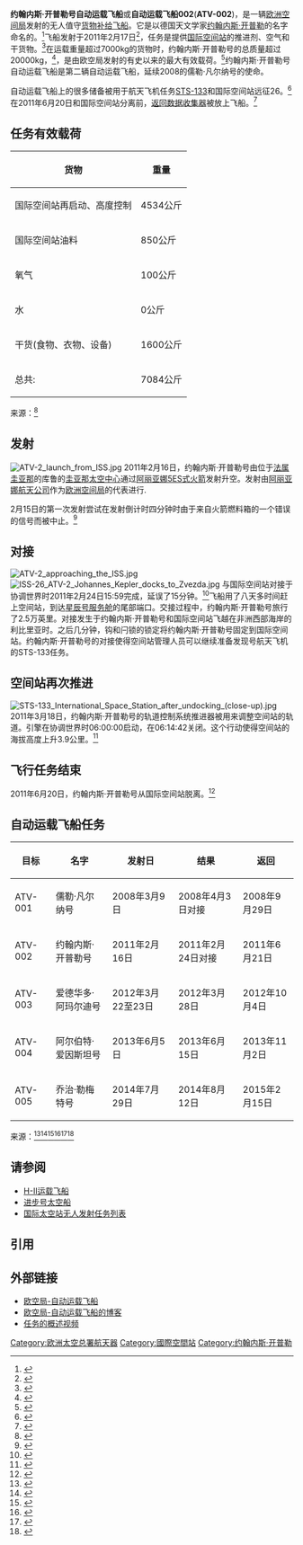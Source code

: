 {{about|自动运载飞船|太空望遠鏡|開普勒太空望遠鏡}}
{{noteTA
|1=zh-tw:約翰尼斯; zh-cn:约翰内斯;
|2=zh-tw:朱爾; zh-cn:儒勒;
}}
<!--
{{Infobox Cargo spacecraft
| name         = Johannes Kepler (ATV-002)
| image        = Johannes Kepler ATV.png|200px
| caption      = Johannes Kepler (ATV-002) Mission Patch
| type         = [[Automated_Transfer_Vehicle|ATV]]
| organisation = [[European_Space_Agency|ESA]]
| station      = [[International_Space_Station|ISS]]
| crew         =
| contractors  = [[EADS_Astrium|EADS Astrium]] (prime),
[[Thales_Alenia_Space|Thales Alenia Space]], [[Arianespace|Arianespace]] ([[Launch_Service_Provider|LSP]])
| rocket       = [[Ariane_5|Ariane 5ES]]
| site         = [[Guiana_Space_Centre|Kourou]] [[ELA-3|ELA-3]]
| launch       = 16 February 2011
21:51 GMT
| decay        =
| COSPAR       = [http://nssdc.gsfc.nasa.gov/nmc/masterCatalog.do?sc=2011-007A 2011-007A]
| port1        = [[Zvezda_(ISS_module)|Zvezda]] Aft
| dock1        = February 24, 2011, 15:59:19 UTC<ref name=nasatv>[http://www.nasa.gov/multimedia/nasatv/ NASA.gov/multimedia/nasatv/: ''per NASA Live TV broadcast'']</ref>
| undock1      = June 20, 2011<ref>http://blogs.esa.int/atv/2011/04/15/atv-undocking-set-for-20-june/ ESA ATV blog. Retrieved June 11, 2011.</ref>
| regime       = [[Low_Earth_orbit|LEO]]
| inclination  = 51.6°
| period       =
| apoapsis     =
| periapsis    =
| mass         = 20000
| cargo        =
| freeflight   =
| dockedtime   =
}}-->
'''约翰内斯·开普勒号自动运载飞船'''或'''自动运载飞船002'''('''ATV-002''')，是一辆[[欧洲空间局|欧洲空间局]]发射的无人值守[[貨運飛船|货物补给飞船]]。它是以德国天文学家[[约翰内斯·开普勒|约翰内斯·开普勒]]的名字命名的。<ref name=esa>{{cite web | url=http://www.esa.int/SPECIALS/ATV/SEMGNHWX3RF_0.html | title=Second ATV named after Johannes Kepler | date=19 February 2009 | publisher=ESA | accessdate=16 July 2010 | archive-date=2012-03-30 | archive-url=https://www.webcitation.org/66XNO8qi3?url=http://www.esa.int/SPECIALS/ATV/SEMGNHWX3RF_0.html | dead-url=no }}</ref>飞船发射于2011年2月17日<ref>{{Cite web|url=http://spaceflightnow.com/ariane/v200/110217launch/index.html|title=Europe dispatches Johannes Kepler to space station|date=February 17, 2011|accessdate=March 20, 2011|author=Stephen Clark|publisher=Spaceflight Now|archive-date=2021-03-08|archive-url=https://web.archive.org/web/20210308083045/https://spaceflightnow.com/ariane/v200/110217launch/index.html|dead-url=no}}</ref>，任务是提供[[国际空间站|国际空间站]]的推进剂、空气和干货物。<ref>{{Cite web |url=http://www.nasa.gov/mission_pages/station/structure/iss_manifest.html |title=存档副本 |access-date=2011-06-21 |archive-date=2006-05-13 |archive-url=https://archive.is/20060513083153/http://www.nasa.gov/mission_pages/station/structure/iss_manifest.html |dead-url=no }}</ref>在运载重量超过7000kg的货物时，约翰内斯·开普勒号的总质量超过20000kg，<ref>{{Cite web|url=http://www.nasaspaceflight.com/2011/02/ariane-mission-launch-atv-2-space-station/|title=Ariane 5 launches ATV-2 for journey to the ISS|author=Chris Gebhardt|publisher=NASAspaceflight.com|date=2011-02-15|accessdate=2011-03-20|archive-date=2021-02-24|archive-url=https://web.archive.org/web/20210224170205/https://www.nasaspaceflight.com/2011/02/ariane-mission-launch-atv-2-space-station/|dead-url=no}}</ref>，是由欧空局发射的有史以来的最大有效载荷。<ref>{{cite web | url=http://www.esa.int/esaCP/SEM5ZFY1LJG_index_0.html | title=Europe’s ATV space ferry ready for launch | date=3 February 2011 | publisher=ESA | accessdate=3 February 2011 | archive-date=2012-10-21 | archive-url=https://web.archive.org/web/20121021011511/http://www.esa.int/esaCP/SEM5ZFY1LJG_index_0.html | dead-url=no }}</ref>约翰内斯·开普勒号自动运载飞船是第二辆自动运载飞船，延续2008的儒勒·凡尔纳号的使命。

自动运载飞船上的很多储备被用于航天飞机任务[[STS-133|STS-133]]和国际空间站远征26。<ref name=nasatv>{{Cite web |url=http://www.nasa.gov/multimedia/nasatv/ |title=NASA.gov/multimedia/nasatv/: ''per NASA Live TV broadcast'' |access-date=2011-06-21 |archive-date=2018-01-29 |archive-url=https://web.archive.org/web/20180129033655/https://www.nasa.gov/multimedia/nasatv/ |dead-url=no }}</ref>在2011年6月20日和国际空间站分离前，[[返回数据收集器|返回数据收集器]]被放上飞船。<ref>{{cite web|url=http://www.space-travel.com/reports/Unique_Aerospace_Invention_Ready_For_Debut_999.html|title=Unique Aerospace Invention Ready For Debut|accessdate=29 March 2011|date=29 March 2011|publisher=Space Travel.com|archive-date=2016-08-17|archive-url=https://web.archive.org/web/20160817202439/http://www.space-travel.com/reports/Unique_Aerospace_Invention_Ready_For_Debut_999.html|dead-url=no}}</ref>

==任务有效载荷==
{| class="wikitable"
|-
! 货物
! 重量
|-
| 国际空间站再启动、高度控制
| 4534公斤
|-
| 国际空间站油料
| 850公斤
|-
| 氧气
| 100公斤
|-
| 水
| 0公斤
|-
| 干货(食物、衣物、设备)
| 1600公斤
|-
| 总共:
| 7084公斤
|}
来源：<ref>{{cite web | url=http://www.nasa.gov/directorates/somd/reports/iss_reports/index.html | title=NASA.gov: ''JK ATV Mission Cargo'' | publisher=[[美国国家航空航天局|美国国家航空航天局]] | date=2011-06-20 | accessdate=2011-06-21 | archive-date=2012-08-12 | archive-url=https://www.webcitation.org/69rnwQKSH?url=http://www.nasa.gov/directorates/heo/reports/iss_reports/index.html | dead-url=no }}</ref>

==发射==
[[File:ATV-2_launch_from_ISS.jpg|thumb]]
2011年2月16日，约翰内斯·开普勒号由位于[[法属圭亚那|法属圭亚那]]的库鲁的[[圭亚那太空中心|圭亚那太空中心]]通过[[阿丽亚娜五号运载火箭|阿丽亚娜5ES式火箭]]发射升空。发射由[[阿丽亚娜航天公司|阿丽亚娜航天公司]]作为[[欧洲空间局|欧洲空间局]]的代表进行. 

2月15日的第一次发射尝试在发射倒计时四分钟时由于来自火箭燃料箱的一个错误的信号而被中止。<ref>{{Cite web |url=http://www.universetoday.com/83331/atv-johannes-kepler-launch-to-space-station-delayed-to-wednesday/ |title=存档副本 |access-date=2011-06-21 |archive-date=2021-01-25 |archive-url=https://web.archive.org/web/20210125034417/https://www.universetoday.com/83331/atv-johannes-kepler-launch-to-space-station-delayed-to-wednesday/ |dead-url=no }}</ref>

==对接==
[[File:ATV-2_approaching_the_ISS.jpg|thumb]]
[[File:ISS-26_ATV-2_Johannes_Kepler_docks_to_Zvezda.jpg|thumb]]
与国际空间站对接于协调世界时2011年2月24日15:59完成，延误了15分钟。<ref>{{Cite web|url=http://spaceflightnow.com/ariane/v200/110224docking/|title=Europe's automated cargo ship docks with space station|author=Stephen Clark|publisher=Spaceflight Now|date=February 24, 2011|accessdate=March 20, 2011|archive-date=2019-11-14|archive-url=https://web.archive.org/web/20191114182710/https://spaceflightnow.com/ariane/v200/110224docking/|dead-url=no}}</ref>飞船用了八天多时间赶上空间站，到达[[星辰号服务舱|星辰号服务舱]]的尾部端口。交接过程中，约翰内斯·开普勒号旅行了2.5万英里。对接发生于约翰内斯·开普勒号和国际空间站飞越在非洲西部海岸的利比里亚时。之后几分钟，钩和闩锁的锁定将约翰内斯·开普勒号固定到国际空间站。约翰内斯·开普勒号的对接使得空间站管理人员可以继续准备发现号航天飞机的STS-133任务。

==空间站再次推进==
[[File:STS-133_International_Space_Station_after_undocking_(close-up).jpg|thumb]]
2011年3月18日，约翰内斯·开普勒号的轨道控制系统推进器被用来调整空间站的轨道。引擎在协调世界时06:00:00启动，在06:14:42关闭。这个行动使得空间站的海拔高度上升3.9公里。<ref>{{Cite web|url=http://www.roscosmos.ru/main.php?id=2&nid=11547|title=ISS Orbit Boosted|author=Roscosmos PAO|publisher=roscosmos.ru|date=2011-03-18|accessdate=2011-03-20|deadurl=yes|archiveurl=https://web.archive.org/web/20120315121656/http://www.roscosmos.ru/main.php?id=2&nid=11547|archivedate=2012-03-15}}</ref>

==飞行任务结束==
2011年6月20日，约翰内斯·开普勒号从国际空间站脱离。<ref>{{cite web|last=Moskowitz|first=Clara|title=Huge Robot Cargo Ship Departs Space Station|url=http://www.space.com/12012-huge-cargo-ship-departs-space-station-atv2.html|accessdate=20 June 2011|archive-date=2020-09-19|archive-url=https://web.archive.org/web/20200919175704/https://www.space.com/12012-huge-cargo-ship-departs-space-station-atv2.html|dead-url=no}}</ref>

==自动运载飞船任务==

{| class="wikitable" style="text-align: center;"
|-
! 目标
! 名字
! 发射日
! 结果
! 返回
|-
| ATV-001
| 儒勒·凡尔纳号
| 2008年3月9日
| 2008年4月3日对接
| 2008年9月29日
|-
| ATV-002
| 约翰内斯·开普勒号
| 2011年2月16日
| 2011年2月24日对接
| 2011年6月21日
|-
| ATV-003
| 爱德华多·阿玛尔迪号
| 2012年3月22至23日
| 2012年3月28日
| 2012年10月4日
|-
| ATV-004
| 阿尔伯特·爱因斯坦号
| 2013年6月5日
| 2013年6月15日
| 2013年11月2日
|-
| ATV-005
| 乔治·勒梅特号
| 2014年7月29日
| 2014年8月12日
| 2015年2月15日
|}来源：<ref name="seven_atv">{{cite web|url=http://www.space.com/missionlaunches/080308-atv-first-launch-day.html|title=European Cargo Ship Begins Maiden Space Voyage|publisher=[[Space.com|Space.com]]|date=9 March 2008|access-date=2011-06-21|archive-date=2012-04-11|archive-url=https://www.webcitation.org/66qzWvFDO?url=http://www.space.com/5079-european-cargo-ship-begins-maiden-space-voyage.html|dead-url=no}}</ref><ref name="nasa_launch_manifest">{{cite web
| url=http://www.nasa.gov/pdf/210208main_MPIM-rev-2008-01-25-04.pdf
| format=PDF
| title=Multi-Program Integrated Milestones
| publisher=[[NASA|NASA]]
| date=25 January 2008
| access-date=2011-06-21
| archive-date=2012-04-11
| archive-url=https://www.webcitation.org/66qzYJcAR?url=http://www.nasa.gov/pdf/210208main_MPIM-rev-2008-01-25-04.pdf
| dead-url=no
}}</ref><ref>{{cite web |title=Third ATV named after Edoardo Amaldi |url=http://www.esa.int/esaCP/SEMMXBCKP6G_index_0.html |date=17 March 2010 |accessdate=2010-03-17 |archive-date=2012-10-20 |archive-url=https://web.archive.org/web/20121020042053/http://www.esa.int/esaCP/SEMMXBCKP6G_index_0.html |dead-url=no }}</ref><ref>{{cite web|title=Spaceflight Now - Europe's second cargo freighter to fly in December|url=http://spaceflightnow.com/news/n1009/17atv/|date=17 September 2010|accessdate=2010-09-18|archive-url=https://web.archive.org/web/20100923190253/http://www.spaceflightnow.com/news/n1009/17atv/|archive-date=2010-09-23|dead-url=yes}}</ref><ref>{{cite web |title=Spaceflight Now - One-day delay of final shuttle launch makes room for ATV |url=http://spaceflightnow.com/news/n1010/01atvdelay/ |date=1 October 2010 |accessdate=2010-10-02 |archive-url=https://web.archive.org/web/20101005032916/http://www.spaceflightnow.com/news/n1010/01atvdelay/ |archive-date=2010-10-05 |dead-url=yes }}</ref><ref>{{cite web |title=ATV-4 to carry name Albert Einstein |url=http://www.esa.int/esaCP/SEMKZDNSNNG_index_0.html |date=26 May 2011 |accessdate=2011-05-26 |archive-date=2012-10-21 |archive-url=https://web.archive.org/web/20121021211606/http://www.esa.int/esaCP/SEMKZDNSNNG_index_0.html |dead-url=no }}</ref>

==请参阅==

*[[H-II运载飞船|H-II运载飞船]]
*[[进步号太空船|进步号太空船]]
*[[国际太空站无人发射任务列表|国际太空站无人发射任务列表]]

==引用==

{{reflist}}

==外部链接==

*[http://www.esa.int/SPECIALS/ATV/index.html 欧空局-自动运载飞船] {{Wayback|url=http://www.esa.int/SPECIALS/ATV/index.html |date=20121130195806 }}
*[http://blogs.esa.int/atv 欧空局-自动运载飞船的博客] {{Wayback|url=http://blogs.esa.int/atv |date=20110925204915 }}
*[http://www.educatedearth.net/video.php?id=4587 任务的概述视频] {{Wayback|url=http://www.educatedearth.net/video.php?id=4587 |date=20190828012816 }}
{{Uncrewed ISS flights}}
{{歐洲太空總署}}
{{Orbital launches in 2011}}
[[Category:欧洲太空总署航天器|Category:欧洲太空总署航天器]]
[[Category:國際空間站|Category:國際空間站]]
[[Category:约翰内斯·开普勒|Category:约翰内斯·开普勒]]